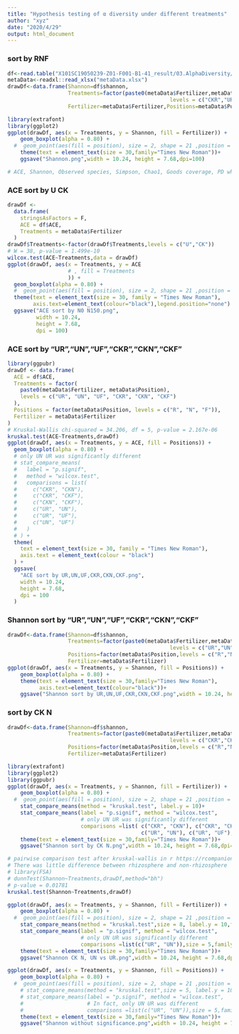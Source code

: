```yaml
---
title: "Hypothesis testing of α diversity under different treatments"
author: "xyz"
date: "2020/4/29"
output: html_document
---
```


### sort by RNF

```r
df<-read.table("X101SC19050239-Z01-F001-B1-41_result/03.AlphaDiversity/alpha_diversity_index.txt",sep = "\t",header = T)
metaData<-readxl::read_xlsx("metaData.xlsx")
drawDf<-data.frame(Shannon=df$shannon,
                   Treatments=factor(paste0(metaData$Fertilizer,metaData$Position),
                                                   levels = c("CKR","UR","CKN","UN","CKF","UF")),
                   Fertilizer=metaData$Fertilizer,Positions=metaData$Position)

library(extrafont)
library(ggplot2)
ggplot(drawDf, aes(x = Treatments, y = Shannon, fill = Fertilizer)) +
    geom_boxplot(alpha = 0.80) +
  #  geom_point(aes(fill = position), size = 2, shape = 21 ,position = position_jitterdodge(dodge.width = 1)) +
    theme(text = element_text(size = 30,family="Times New Roman"))+
    ggsave("Shannon.png",width = 10.24, height = 7.68,dpi=100)

# ACE, Shannon, Observed species, Simpson, Chao1, Goods coverage, PD whole tree
```

### ACE sort by U CK

```r
drawDf <-
  data.frame(
    stringsAsFactors = F,
    ACE = df$ACE,
    Treatments = metaData$Fertilizer
  )
drawDf$Treatments<-factor(drawDf$Treatments,levels = c("U","CK"))
# W = 38, p-value = 1.499e-10
wilcox.test(ACE~Treatments,data = drawDf)
ggplot(drawDf, aes(x = Treatments, y = ACE
                   # , fill = Treatments
                   )) +
  geom_boxplot(alpha = 0.80) +
  #  geom_point(aes(fill = position), size = 2, shape = 21 ,position = position_jitterdodge(dodge.width = 1)) +
  theme(text = element_text(size = 30, family = "Times New Roman"),
        axis.text=element_text(colour="black"),legend.position="none") +
  ggsave("ACE sort by N0 N150.png",
         width = 10.24,
         height = 7.68,
         dpi = 100)
```

### ACE sort by "UR","UN","UF","CKR","CKN","CKF"

```r
library(ggpubr)
drawDf <- data.frame(
  ACE = df$ACE,
  Treatments = factor(
    paste0(metaData$Fertilizer, metaData$Position),
    levels = c("UR", "UN", "UF", "CKR", "CKN", "CKF")
  ),
  Positions = factor(metaData$Position, levels = c("R", "N", "F")),
  Fertilizer = metaData$Fertilizer
)
# Kruskal-Wallis chi-squared = 34.206, df = 5, p-value = 2.167e-06
kruskal.test(ACE~Treatments,drawDf)
ggplot(drawDf, aes(x = Treatments, y = ACE, fill = Positions)) +
  geom_boxplot(alpha = 0.80) +
  # only UN UR was significantly different
  # stat_compare_means(
  #   label = "p.signif",
  #   method = "wilcox.test",
  #   comparisons = list(
  #     c("CKR", "CKN"),
  #     c("CKR", "CKF"),
  #     c("CKN", "CKF"),
  #     c("UR", "UN"),
  #     c("UR", "UF"),
  #     c("UN", "UF")
  #   )
  # ) +
  theme(
    text = element_text(size = 30, family = "Times New Roman"),
    axis.text = element_text(colour = "black")
  ) +
  ggsave(
    "ACE sort by UR,UN,UF,CKR,CKN,CKF.png",
    width = 10.24,
    height = 7.68,
    dpi = 100
  )
```

### Shannon sort by "UR","UN","UF","CKR","CKN","CKF"

```r
drawDf<-data.frame(Shannon=df$shannon,
                   Treatments=factor(paste0(metaData$Fertilizer,metaData$Position),
                                                   levels = c("UR","UN","UF","CKR","CKN","CKF")),
                   Positions=factor(metaData$Position,levels = c("R","N","F")),
                   Fertilizer=metaData$Fertilizer)
ggplot(drawDf, aes(x = Treatments, y = Shannon, fill = Positions)) +
    geom_boxplot(alpha = 0.80) +
    theme(text = element_text(size = 30,family="Times New Roman"),
          axis.text=element_text(colour="black"))+
    ggsave("Shannon sort by UR,UN,UF,CKR,CKN,CKF.png",width = 10.24, height = 7.68,dpi=100)
```

### sort by CK N

```r
drawDf<-data.frame(Shannon=df$shannon,
                   Treatments=factor(paste0(metaData$Fertilizer,metaData$Position),
                                                   levels = c("CKR","CKN","CKF","UR","UN","UF")),
                   Positions=factor(metaData$Position,levels = c("R","N","F")),
                   Fertilizer=metaData$Fertilizer)

library(extrafont)
library(ggplot2)
library(ggpubr)
ggplot(drawDf, aes(x = Treatments, y = Shannon, fill = Fertilizer)) +
    geom_boxplot(alpha = 0.80) +
  #  geom_point(aes(fill = position), size = 2, shape = 21 ,position = position_jitterdodge(dodge.width = 1)) +
    stat_compare_means(method = "kruskal.test", label.y = 10)+
    stat_compare_means(label = "p.signif", method = "wilcox.test", 
                       # only UN UR was significantly different
                       comparisons =list( c("CKR", "CKN"), c("CKR", "CKF"), c("CKN", "CKF"),
                                          c("UR", "UN"), c("UR", "UF"), c("UN", "UF")))+
    theme(text = element_text(size = 30,family="Times New Roman"))+
    ggsave("Shannon sort by CK N.png",width = 10.24, height = 7.68,dpi=100)

# pairwise comparison test after kruskal-wallis in r https://rcompanion.org/handbook/F_08.html
# There was little difference between rhizosphere and non-rhizosphere
# library(FSA)
# dunnTest(Shannon~Treatments,drawDf,method="bh")
# p-value = 0.01781
kruskal.test(Shannon~Treatments,drawDf)

ggplot(drawDf, aes(x = Treatments, y = Shannon, fill = Fertilizer)) +
    geom_boxplot(alpha = 0.80) +
  #  geom_point(aes(fill = position), size = 2, shape = 21 ,position = position_jitterdodge(dodge.width = 1)) +
    stat_compare_means(method = "kruskal.test",size = 8, label.y = 10,family="Times New Roman")+
    stat_compare_means(label = "p.signif", method = "wilcox.test", 
                       # only UN UR was significantly different
                       comparisons =list(c("UR", "UN")),size = 5,family="Times New Roman")+
    theme(text = element_text(size = 30,family="Times New Roman"))+
    ggsave("Shannon CK N, UN vs UR.png",width = 10.24, height = 7.68,dpi=100)

ggplot(drawDf, aes(x = Treatments, y = Shannon, fill = Positions)) +
    geom_boxplot(alpha = 0.80) +
  #  geom_point(aes(fill = position), size = 2, shape = 21 ,position = position_jitterdodge(dodge.width = 1)) +
    # stat_compare_means(method = "kruskal.test",size = 5, label.y = 10)+
    # stat_compare_means(label = "p.signif", method = "wilcox.test", 
    #                    # In fact, only UN UR was different
    #                    comparisons =list(c("UR", "UN")),size = 5,family="Times New Roman")+
    theme(text = element_text(size = 30,family="Times New Roman"))+
    ggsave("Shannon without significance.png",width = 10.24, height = 7.68,dpi=100)
```

